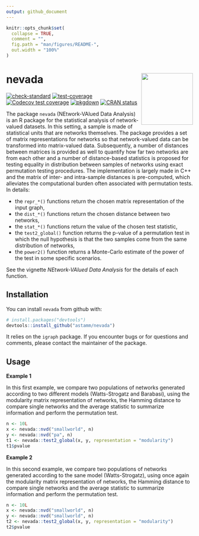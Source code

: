 ```yaml
---
output: github_document
---
```


<!-- README.md is generated from README.Rmd. Please edit that file -->

```r
knitr::opts_chunk$set(
  collapse = TRUE,
  comment = "",
  fig.path = "man/figures/README-",
  out.width = "100%"
)
```

# nevada <a href='https://astamm.github.io/nevada/'><img src='man/figures/logo.png' align="right" height="139" /></a>

<!-- badges: start -->
[![check-standard](https://github.com/astamm/nevada/workflows/R-CMD-check/badge.svg)](https://github.com/astamm/nevada/actions)
[![test-coverage](https://github.com/astamm/nevada/workflows/test-coverage/badge.svg)](https://github.com/astamm/nevada/actions)
[![Codecov test coverage](https://codecov.io/gh/astamm/nevada/branch/master/graph/badge.svg)](https://codecov.io/gh/astamm/nevada?branch=master)
[![pkgdown](https://github.com/astamm/nevada/workflows/pkgdown/badge.svg)](https://github.com/astamm/nevada/actions)
[![CRAN status](https://www.r-pkg.org/badges/version/nevada)](https://CRAN.R-project.org/package=nevada)
<!-- badges: end -->

The package `nevada` (NEtwork-VAlued Data Analysis) is an R package for the statistical analysis of network-valued datasets. In this setting, a sample is made of statistical units that are networks themselves. The package provides a set of matrix representations for networks so that network-valued data can be transformed into matrix-valued data. Subsequently, a number of distances between matrices is provided as well to quantify how far two networks are from each other and a number of distance-based statistics is proposed for testing equality in distribution between samples of networks using exact permutation testing procedures. The implementation is largely made in C++ and the matrix of inter- and intra-sample distances is pre-computed, which alleviates the computational burden often associated with permutation tests. In details:

* the `repr_*()` functions return the chosen matrix representation of the input graph,
* the `dist_*()` functions return the chosen distance between two networks,
* the `stat_*()` functions return the value of the chosen test statistic,
* the `test2_global()` function returns the p-value of a permutation test in which the null hypothesis is that the two samples come from the same distribution of networks,
* the `power2()` function returns a Monte-Carlo estimate of the power of the test in some specific scenarios.

See the vignette *NEtwork-VAlued Data Analysis* for the details of each function.

## Installation

You can install `nevada` from github with:

```r
# install.packages("devtools")
devtools::install_github("astamm/nevada")
```

It relies on the `igraph` package. If you encounter bugs or for questions and comments, please contact the maintainer of the package.

## Usage

**Example 1**

In this first example, we compare two populations of networks generated according to two different models (Watts-Strogatz and Barabasi), using the modularity matrix representation of networks, the Hamming distance to compare single networks and the average statistic to summarize information and perform the permutation test.

```r
n <- 10L
x <- nevada::nvd("smallworld", n)
y <- nevada::nvd("pa", n)
t1 <- nevada::test2_global(x, y, representation = "modularity")
t1$pvalue
```

**Example 2**

In this second example, we compare two populations of networks generated according to the sane model (Watts-Strogatz), using once again the modularity matrix representation of networks, the Hamming distance to compare single networks and the average statistic to summarize information and perform the permutation test.

```r
n <- 10L
x <- nevada::nvd("smallworld", n)
y <- nevada::nvd("smallworld", n)
t2 <- nevada::test2_global(x, y, representation = "modularity")
t2$pvalue
```
